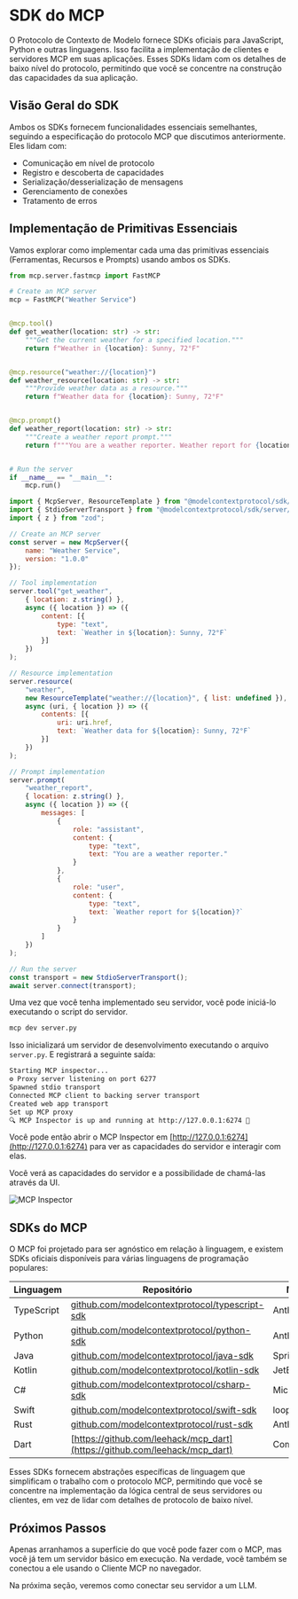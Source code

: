 # SDK do MCP

O Protocolo de Contexto de Modelo fornece SDKs oficiais para JavaScript, Python e outras linguagens. Isso facilita a implementação de clientes e servidores MCP em suas aplicações. Esses SDKs lidam com os detalhes de baixo nível do protocolo, permitindo que você se concentre na construção das capacidades da sua aplicação.

## Visão Geral do SDK

Ambos os SDKs fornecem funcionalidades essenciais semelhantes, seguindo a especificação do protocolo MCP que discutimos anteriormente. Eles lidam com:

- Comunicação em nível de protocolo
- Registro e descoberta de capacidades
- Serialização/desserialização de mensagens
- Gerenciamento de conexões
- Tratamento de erros

## Implementação de Primitivas Essenciais

Vamos explorar como implementar cada uma das primitivas essenciais (Ferramentas, Recursos e Prompts) usando ambos os SDKs.

<hfoptions id="server-implementation">
<hfoption id="python">

<Youtube id="exzrb5QNUis" />

```python
from mcp.server.fastmcp import FastMCP

# Create an MCP server
mcp = FastMCP("Weather Service")


@mcp.tool()
def get_weather(location: str) -> str:
    """Get the current weather for a specified location."""
    return f"Weather in {location}: Sunny, 72°F"


@mcp.resource("weather://{location}")
def weather_resource(location: str) -> str:
    """Provide weather data as a resource."""
    return f"Weather data for {location}: Sunny, 72°F"


@mcp.prompt()
def weather_report(location: str) -> str:
    """Create a weather report prompt."""
    return f"""You are a weather reporter. Weather report for {location}?"""


# Run the server
if __name__ == "__main__":
    mcp.run()

```

</hfoption>
<hfoption id="javascript">

```javascript
import { McpServer, ResourceTemplate } from "@modelcontextprotocol/sdk/server/mcp.js";
import { StdioServerTransport } from "@modelcontextprotocol/sdk/server/stdio.js";
import { z } from "zod";

// Create an MCP server
const server = new McpServer({
    name: "Weather Service",
    version: "1.0.0"
});

// Tool implementation
server.tool("get_weather",
    { location: z.string() },
    async ({ location }) => ({
        content: [{
            type: "text",
            text: `Weather in ${location}: Sunny, 72°F`
        }]
    })
);

// Resource implementation
server.resource(
    "weather",
    new ResourceTemplate("weather://{location}", { list: undefined }),
    async (uri, { location }) => ({
        contents: [{
            uri: uri.href,
            text: `Weather data for ${location}: Sunny, 72°F`
        }]
    })
);

// Prompt implementation
server.prompt(
    "weather_report",
    { location: z.string() },
    async ({ location }) => ({
        messages: [
            {
                role: "assistant",
                content: {
                    type: "text",
                    text: "You are a weather reporter."
                }
            },
            {
                role: "user",
                content: {
                    type: "text",
                    text: `Weather report for ${location}?`
                }
            }
        ]
    })
);

// Run the server
const transport = new StdioServerTransport();
await server.connect(transport);
```

</hfoption>
</hfoptions>

Uma vez que você tenha implementado seu servidor, você pode iniciá-lo executando o script do servidor.

```bash
mcp dev server.py
```

Isso inicializará um servidor de desenvolvimento executando o arquivo `server.py`. E registrará a seguinte saída:

```bash
Starting MCP inspector...
⚙️ Proxy server listening on port 6277
Spawned stdio transport
Connected MCP client to backing server transport
Created web app transport
Set up MCP proxy
🔍 MCP Inspector is up and running at http://127.0.0.1:6274 🚀
```

Você pode então abrir o MCP Inspector em [http://127.0.0.1:6274](http://127.0.0.1:6274) para ver as capacidades do servidor e interagir com elas.

Você verá as capacidades do servidor e a possibilidade de chamá-las através da UI.

![MCP Inspector](https://huggingface.co/datasets/mcp-course/images/resolve/main/unit1/6.png)

## SDKs do MCP

O MCP foi projetado para ser agnóstico em relação à linguagem, e existem SDKs oficiais disponíveis para várias linguagens de programação populares:

| Linguagem | Repositório | Mantenedor(es) | Status |
|----------|------------|---------------|--------|
| TypeScript | [github.com/modelcontextprotocol/typescript-sdk](https://github.com/modelcontextprotocol/typescript-sdk) | Anthropic | Ativo |
| Python | [github.com/modelcontextprotocol/python-sdk](https://github.com/modelcontextprotocol/python-sdk) | Anthropic | Ativo |
| Java | [github.com/modelcontextprotocol/java-sdk](https://github.com/modelcontextprotocol/java-sdk) | Spring AI (VMware) | Ativo |
| Kotlin | [github.com/modelcontextprotocol/kotlin-sdk](https://github.com/modelcontextprotocol/kotlin-sdk) | JetBrains | Ativo |
| C# | [github.com/modelcontextprotocol/csharp-sdk](https://github.com/modelcontextprotocol/csharp-sdk) | Microsoft | Ativo (Preview) |
| Swift | [github.com/modelcontextprotocol/swift-sdk](https://github.com/modelcontextprotocol/swift-sdk) | loopwork-ai | Ativo |
| Rust | [github.com/modelcontextprotocol/rust-sdk](https://github.com/modelcontextprotocol/rust-sdk) | Anthropic/Comunidade | Ativo |
| Dart | [https://github.com/leehack/mcp_dart](https://github.com/leehack/mcp_dart) | Comunidade Flutter | Ativo |

Esses SDKs fornecem abstrações específicas de linguagem que simplificam o trabalho com o protocolo MCP, permitindo que você se concentre na implementação da lógica central de seus servidores ou clientes, em vez de lidar com detalhes de protocolo de baixo nível.

## Próximos Passos

Apenas arranhamos a superfície do que você pode fazer com o MCP, mas você já tem um servidor básico em execução. Na verdade, você também se conectou a ele usando o Cliente MCP no navegador.

Na próxima seção, veremos como conectar seu servidor a um LLM.
